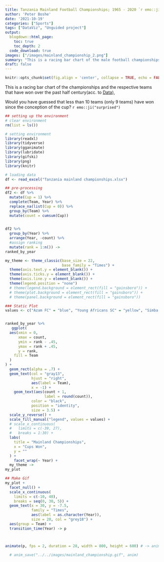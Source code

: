 ```yaml
---
title: Tanzania Mainland Football Championships; 1965 - 2020 `r emo::ji("tanzania")` `r emo::ji("soccer")`
author: 'Peter Boshe'
date: '2021-10-19'
categories: ["Sports"]
tags: ["DataViz", "Unguided project"]
output:
  blogdown::html_page:
    toc: true
    toc_depth: 2
  code_download: true
images: ["/images/mainland_championship_2.png"]
summary: "This is a racing bar chart of the male football championships and the respective teams that have won over the past half century"
draft: false
---
```


```r
knitr::opts_chunk$set(fig.align = 'center', collapse = TRUE, echo = FALSE)
```

This is a racing bar chart of the championships and the respective teams that have won over the past half century(acc. to [Data](http://www.rsssf.com/tablest/tanzchamp.html)),

Would you have guessed that less than 10 teams (only 9 teams) have won since the conception of the cup? `r emo::ji("surprised")`



```r
## setting up the environment
# clear environment 
rm(list = ls())

# setting environment 
library(readxl)
library(tidyverse)
library(gganimate)
library(lubridate)
library(gifski)
library(png)
library(knitr)

# loading data 
df <- read_excel("Tanzania mainland championships.xlsx")

```



```r
## pre-processing
df2 <- df %>% 
  mutate(Cup = 1) %>% 
  complete(Team, Year) %>% 
  replace_na(list(Cup = 0)) %>%  
  group_by(Team) %>% 
  mutate(count = cumsum(Cup))
  
```

```r
df2 %>% 
  group_by(Year) %>% 
  arrange(Year, -count) %>% 
  #assign ranking
  mutate(rank = 1:n()) ->
ranked_by_year
```

```r
my_theme <- theme_classic(base_size = 22, 
                          base_family = "Times") +
  theme(axis.text.y = element_blank()) +
  theme(axis.ticks.y = element_blank()) +
  theme(axis.line.y = element_blank()) +
  theme(legend.position = "none")
  # theme(legend.background = element_rect(fill = "gainsboro")) +
  # theme(plot.background = element_rect(fill = "gainsboro")) +
  # theme(panel.background = element_rect(fill = "gainsboro"))
```



```r
### Static Plot
values <- c("Azam FC" = "blue", "Young Africans SC" = "yellow", "Simba SC" = "red", "Hybrid SC" = "brown", "Cosmopolitan" = "lightblue", "Coastal Union" = "black", "Tukuyu Stars" = "orange", "Mtibwa Sugar" = "darkgreen")


ranked_by_year %>% 
   ggplot(
  aes(xmin = 0,
      xmax = count,
      ymin = rank - .45,
      ymax = rank + .45,
      y = rank,
    fill = Team
  )
) +
  geom_rect(alpha = .7) +  
  geom_text(col = "gray13",  
            hjust = "right",  
            aes(label = Team),  
            x = -1) + 
    geom_text(aes(count + 1,
                  label = round(count)),
            color = "black",
            position = "identity",
            size = 3.5) +
  scale_y_reverse() +
  scale_fill_manual("legend", values = values) +
  # scale_x_continuous(
  #   limits = c(-39, 27),
  #   breaks = 1:30) +
  labs(
    title = "Mainland Championships",
    x = "Cups Won",
    y = ""
  ) + 
    facet_wrap(~ Year) +
  my_theme ->
my_plot
```



```r
## Make Gif
my_plot +  
  facet_null() +  
  scale_x_continuous(
    limits = c(-10, 40),
    breaks = seq(0, 30, 5)) +
  geom_text(x = 30, y = -7.5,  
            family = "Times",  
            aes(label = as.character(Year)),  
            size = 20, col = "grey18") +  
  aes(group = Team) +  
  transition_time(Year) -> p



animate(p, fps = 2, duration = 28, width = 800, height = 600) # -> anim
  
  # anim_save("../../images/mainland_championship.gif", anim)
  
```

